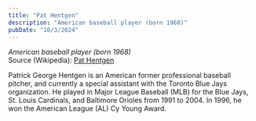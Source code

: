 ```yaml
---
title: "Pat Hentgen"
description: "American baseball player (born 1968)"
pubDate: "10/3/2024"
---
```


*American baseball player (born 1968)*  
Source (Wikipedia): [Pat Hentgen][1]

Patrick George Hentgen is an American former professional baseball pitcher, and currently a special assistant with the Toronto Blue Jays organization. He played in Major League Baseball (MLB) for the Blue Jays, St. Louis Cardinals, and Baltimore Orioles from 1991 to 2004. In 1996, he won the American League (AL) Cy Young Award.

[1]: https://en.wikipedia.org/wiki/Pat_Hentgen
